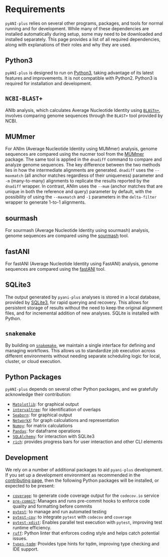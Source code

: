 # Requirements {.unnumbered}

`pyANI-plus` relies on several other programs, packages, and tools for normal running and for development. While many of these dependencies are installed automatically during setup, some may need to be downloaded and installed separately. This page provides a list of all required dependencies, along with explanations of their roles and why they are used.

## Python3

`pyANI-plus` is designed to run on [Python3](https://www.python.org/), taking advantage of its latest features and improvements. It is not compatible with Python2. Python3 is required for installation and development.

## `NCBI-BLAST+`

ANIb analysis, which calculates Average Nucleotide Identity using [`BLASTn+`](https://blast.ncbi.nlm.nih.gov/doc/blast-help/downloadblastdata.html#downloadblastdata), involves comparing genome sequences through the `BLAST+` tool provided by NCBI. 

## MUMmer
For ANIm (Average Nucleotide Identity using MUMmer) analysis, genome sequences are compared using the nucmer tool from the [MUMmer](https://mummer.sourceforge.net/) package. The same tool is applied in the `dnadiff` command to compare and analyze genome sequences. The key difference between the two methods lies in how the intermediate alignments are generated. `dnadiff` uses the `--maxmatch` (all anchor matches regardless of their uniqueness) parameter and `-m` (many-to-many) alignments to replicate the results reported by the `dnadiff` wrapper. In contrast, ANIm uses the `--mum` (anchor matches that are unique in both the reference and query) parameter by default, with the possibility of using the `--maxmatch` and `-1` parameters in the `delta-filter` wrapper to generate 1-to-1 alignments.

## sourmash
For sourmash (Average Nucleotide Identity using sourmash) analysis, genome sequences are compared using the [sourmash](https://sourmash.readthedocs.io/en/latest/) tool. 

## fastANI
For fastANI (Average Nucleotide Identity using FastANI) analysis, genome sequences are compared using the [fastANI](https://github.com/ParBLiSS/FastANI) tool. 

## SQLite3
The output generated by `pyani-plus` analyses is stored in a local database, provided by [SQLite3](https://www.sqlite.org/), for rapid querying and recovery. This allows for persistent storage of results without the need to keep the original alignment files, and for incremental addition of new analyses. SQLite is installed with Python.

## `snakemake`

By building on [`snakemake`](https://snakemake.readthedocs.io/en/stable/), we maintain a single interface for defining and managing workflows. This allows us to standardize job execution across different environments without needing separate scheduling logic for local, cluster, or cloud execution.

## Python Packages

`pyANI-plus` depends on several other Python packages, and we gratefully acknowledge their contribution:

- [`Matplotlib`](https://matplotlib.org/): for graphical output
- [`intervaltree`](https://github.com/chaimleib/intervaltree): for identification of overlaps
- [`Seaborn`](https://seaborn.pydata.org/index.html): for graphical output
- [`NetworkX`](https://networkx.org/): for graph calculations and representation
- [`Numpy`](https://numpy.org/): for matrix calculations
- [`Pandas`](https://pandas.pydata.org/): for dataframe operations
- [`SQLAlchemy`](https://www.sqlalchemy.org/): for interaction with SQLite3
- [`rich`](https://rich.readthedocs.io/en/stable/introduction.html): provides progress bars for user interaction and other CLI elements

## Development

We rely on a number of additional packages to aid `pyani-plus` development. If you set up a development environment as recommended in the [contributing page](contributing.qmd), then the following Python packages will be installed, or expected to be present:

- [`coverage`](https://pypi.org/project/coverage/): to generate code coverage output for the `codecov.io` service
- [`pre-commit`](https://pre-commit.com/): Manages and runs pre-commit hooks to enforce code quality and formatting before commits
- [`pytest`](https://pytest.org/en/latest/): to manage and run automated testing
- [`pytest-cov`](https://pypi.org/project/pytest-cov/): to integrate `pytest` with `codecov` and `coverage`
- [`pytest-xdist`](https://pypi.org/project/pytest-xdist/): Enables parallel test execution with `pytest`, improving test runtime efficiency.
- [`ruff`](https://docs.astral.sh/ruff/): Python linter that enforces coding style and helps catch potential issues.
- [`types-tqdm`](https://pypi.org/project/types-tqdm/): Provides type hints for tqdm, improving type checking and IDE support.

